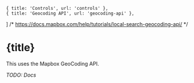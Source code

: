     { title: 'Controls', url: 'controls' },
    { title: 'Geocoding API', url: 'geocoding-api' },
] /*
    https://docs.mapbox.com/help/tutorials/local-search-geocoding-api/
*/

# {title}

<Backlinks backlinks={backlinks}/>

This uses the Mapbox GeoCoding API.

*TODO: Docs*

